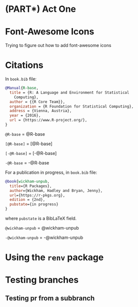 # (PART\*) Act One {-}

# Font-Awesome Icons

<i class="fab fa-creative-commons"></i>

Trying to figure out how to add font-awesome icons

<span style="font-size: 3em; color: Tomato;">
  <i class="fas fa-camera"></i>
</span>


# Citations {#citations}

In `book.bib` file:


```bibtex
@Manual{R-base,
  title = {R: A Language and Environment for Statistical
    Computing},
  author = {{R Core Team}},
  organization = {R Foundation for Statistical Computing},
  address = {Vienna, Austria},
  year = {2016},
  url = {https://www.R-project.org/},
}
```

`@R-base` = @R-base

`[@R-base]` = [@R-base]

`[-@R-base]` = [-@R-base]

`-@R-base` = -@R-base


For a publication in progress, in `book.bib` file:

```bibtex
@book{wickham-unpub,
  title={R Packages},
  author={Wickham, Hadley and Bryan, Jenny},
  url={https://r-pkgs.org},
  edition = {2nd},
  pubstate={in progress}
}
```

where `pubstate` is a BibLaTeX field. 


`@wickham-unpub` = @wickham-unpub

`-@wickham-unpub` = -@wickham-unpub


# Using the `renv` package 





# Testing branches

## Testing pr from a subbranch 
